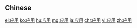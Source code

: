 {{also|應用}}
==Chinese==
{{zh-see|應用}}

[[el:应用]]
[[ko:应用]]
[[hu:应用]]
[[mg:应用]]
[[ja:应用]]
[[chr:应用]]
[[vi:应用]]
[[zh:应用]]